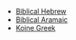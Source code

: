 <Initial text="Languages"/>

* [Biblical Hebrew](/bible/languages/biblical-hebrew)
* [Biblical Aramaic](/bible/languages/biblical-aramaic)
* [Koine Greek](/bible/languages/koine-greek)
